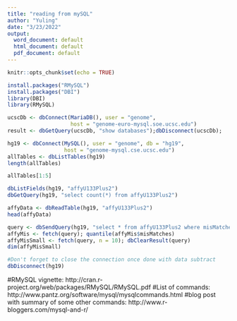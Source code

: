 ```yaml
---
title: "reading from mySQL"
author: "Yuling"
date: "3/23/2022"
output:
  word_document: default
  html_document: default
  pdf_document: default
---
```


```r
knitr::opts_chunk$set(echo = TRUE)
```

```r
install.packages("RMySQL")
install.packages("DBI")
library(DBI)
library(RMySQL)

```

```r
ucscDb <- dbConnect(MariaDB(), user = "genome",
                    host = "genome-euro-mysql.soe.ucsc.edu")
result <- dbGetQuery(ucscDb, "show databases");dbDisconnect(ucscDb);
```
```r
hg19 <- dbConnect(MySQL(), user = "genome", db = "hg19",
                  host = "genome-mysql.cse.ucsc.edu")
allTables <- dbListTables(hg19)
length(allTables)

allTables[1:5]
```
```r
dbListFields(hg19, "affyU133Plus2")
dbGetQuery(hg19, "select count(*) from affyU133Plus2")
```
```r
affyData <- dbReadTable(hg19, "affyU133Plus2")
head(affyData)
```

```r
query <- dbSendQuery(hg19, "select * from affyU133Plus2 where misMatches between 1 and 3")
affyMis <- fetch(query); quantile(affyMis$misMatches)
affyMisSmall <- fetch(query, n = 10); dbClearResult(query)
dim(affyMisSmall)

#Don't forget to close the connection once done with data subtract
dbDisconnect(hg19)
```

#RMySQL vignette: http://cran.r-project.org/web/packages/RMySQL/RMySQL.pdf
#List of commands: http://www.pantz.org/software/mysql/mysqlcommands.html
#blog post with summary of some other commands: http://www.r-bloggers.com/mysql-and-r/

